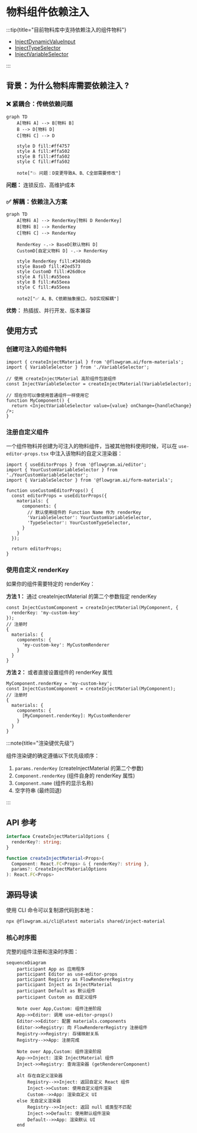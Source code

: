 
# 物料组件依赖注入

:::tip{title="目前物料库中支持依赖注入的组件物料"}

- [InjectDynamicValueInput](../components/dynamic-value-input)
- [InjectTypeSelector](../components/type-selector)
- [InjectVariableSelector](../components/variable-selector)

:::

## 背景：为什么物料库需要依赖注入 ?

### ❌ 紧耦合：传统依赖问题

```mermaid
graph TD
    A[物料 A] --> B[物料 B]
    B --> D[物料 D]
    C[物料 C] --> D

    style D fill:#ff4757
    style A fill:#ffa502
    style B fill:#ffa502
    style C fill:#ffa502

    note["💥 问题：D变更导致A、B、C全部需要修改"]
```

**问题：** 连锁反应、高维护成本

### ✅ 解耦：依赖注入方案

```mermaid
graph TD
    A[物料 A] --> RenderKey[物料 D RenderKey]
    B[物料 B] --> RenderKey
    C[物料 C] --> RenderKey

    RenderKey -.-> BaseD[默认物料 D]
    CustomD[自定义物料 D] -.-> RenderKey

    style RenderKey fill:#3498db
    style BaseD fill:#2ed573
    style CustomD fill:#26d0ce
    style A fill:#a55eea
    style B fill:#a55eea
    style C fill:#a55eea

    note2["✅ A、B、C依赖抽象接口，与D实现解耦"]
```

**优势：** 热插拔、并行开发、版本兼容

## 使用方式

### 创建可注入的组件物料

```tsx
import { createInjectMaterial } from '@flowgram.ai/form-materials';
import { VariableSelector } from './VariableSelector';

// 使用 createInjectMaterial 高阶组件包装组件
const InjectVariableSelector = createInjectMaterial(VariableSelector);

// 现在你可以像使用普通组件一样使用它
function MyComponent() {
  return <InjectVariableSelector value={value} onChange={handleChange} />;
}
```

### 注册自定义组件

一个组件物料并创建为可注入的物料组件，当被其他物料使用时候，可以在 `use-editor-props.tsx` 中注入该物料的自定义渲染器：

```tsx
import { useEditorProps } from '@flowgram.ai/editor';
import { YourCustomVariableSelector } from './YourCustomVariableSelector';
import { VariableSelector } from '@flowgram.ai/form-materials';

function useCustomEditorProps() {
  const editorProps = useEditorProps({
    materials: {
      components: {
        // 默认使用组件的 Function Name 作为 renderKey
        'VariableSelector': YourCustomVariableSelector,
        'TypeSelector': YourCustomTypeSelector,
      }
    }
  });

  return editorProps;
}
```

### 使用自定义 renderKey

如果你的组件需要特定的 renderKey：

**方法 1：** 通过 createInjectMaterial 的第二个参数指定 renderKey

```tsx
const InjectCustomComponent = createInjectMaterial(MyComponent, {
  renderKey: 'my-custom-key'
});
// 注册时
{
  materials: {
    components: {
      'my-custom-key': MyCustomRenderer
    }
  }
}
```

**方法 2：** 或者直接设置组件的 renderKey 属性

```tsx
MyComponent.renderKey = 'my-custom-key';
const InjectCustomComponent = createInjectMaterial(MyComponent);
// 注册时
{
  materials: {
    components: {
      [MyComponent.renderKey]: MyCustomRenderer
    }
  }
}

```


:::note{title="渲染键优先级"}

组件渲染键的确定遵循以下优先级顺序：

1. `params.renderKey` (createInjectMaterial 的第二个参数)
2. `Component.renderKey` (组件自身的 renderKey 属性)
3. `Component.name` (组件的显示名称)
4. 空字符串 (最终回退)

:::

## API 参考

```typescript
interface CreateInjectMaterialOptions {
  renderKey?: string;
}

function createInjectMaterial<Props>(
  Component: React.FC<Props> & { renderKey?: string },
  params?: CreateInjectMaterialOptions
): React.FC<Props>
```

## 源码导读

<SourceCode
  href="https://github.com/bytedance/flowgram.ai/blob/main/packages/materials/form-materials/src/shared/inject-material/index.tsx"
/>

使用 CLI 命令可以复制源代码到本地：

```bash
npx @flowgram.ai/cli@latest materials shared/inject-material
```

### 核心时序图

完整的组件注册和渲染时序图：

```mermaid
sequenceDiagram
    participant App as 应用程序
    participant Editor as use-editor-props
    participant Registry as FlowRendererRegistry
    participant Inject as InjectMaterial
    participant Default as 默认组件
    participant Custom as 自定义组件

    Note over App,Custom: 组件注册阶段
    App->>Editor: 调用 use-editor-props()
    Editor->>Editor: 配置 materials.components
    Editor->>Registry: 向 FlowRendererRegistry 注册组件
    Registry->>Registry: 存储映射关系
    Registry-->>App: 注册完成

    Note over App,Custom: 组件渲染阶段
    App->>Inject: 渲染 InjectMaterial 组件
    Inject->>Registry: 查询渲染器 (getRendererComponent)

    alt 存在自定义渲染器
        Registry-->>Inject: 返回自定义 React 组件
        Inject->>Custom: 使用自定义组件渲染
        Custom-->>App: 渲染自定义 UI
    else 无自定义渲染器
        Registry-->>Inject: 返回 null 或类型不匹配
        Inject->>Default: 使用默认组件渲染
        Default-->>App: 渲染默认 UI
    end
```
